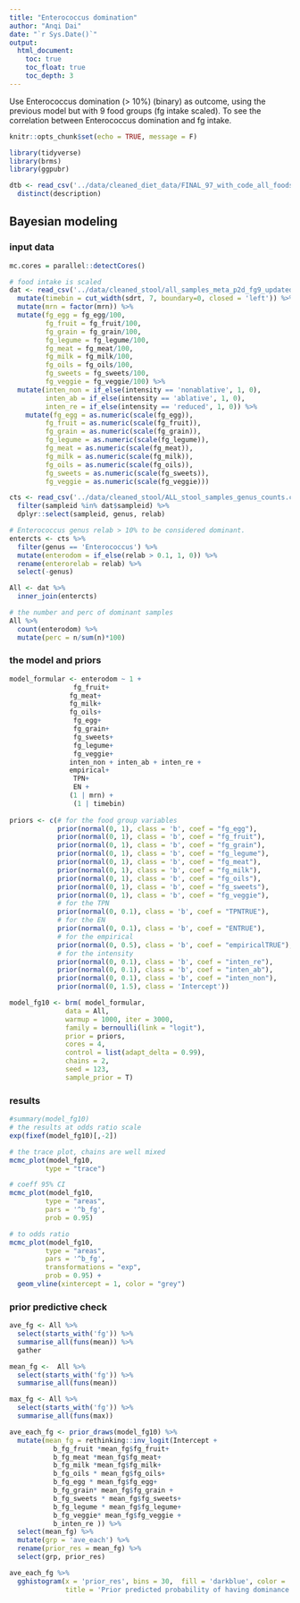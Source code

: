 ```yaml
---
title: "Enterococcus domination"
author: "Anqi Dai"
date: "`r Sys.Date()`"
output:
  html_document:
    toc: true
    toc_float: true
    toc_depth: 3
---
```


Use Enterococcus domination (> 10%) (binary) as outcome, using the previous model but with 9 food groups (fg intake scaled). To see the correlation between Enterococcus domination and fg intake. 

```r
knitr::opts_chunk$set(echo = TRUE, message = F)
```

```r
library(tidyverse)
library(brms)
library(ggpubr)
```
```r
dtb <- read_csv('../data/cleaned_diet_data/FINAL_97_with_code_all_foods_drt_with_EN_finalized.csv') %>% 
  distinct(description)
```


## Bayesian modeling

### input data

```r
mc.cores = parallel::detectCores()

# food intake is scaled 
dat <- read_csv('../data/cleaned_stool/all_samples_meta_p2d_fg9_updated.csv') %>% 
  mutate(timebin = cut_width(sdrt, 7, boundary=0, closed = 'left')) %>% 
  mutate(mrn = factor(mrn)) %>% 
  mutate(fg_egg = fg_egg/100,
         fg_fruit = fg_fruit/100,
         fg_grain = fg_grain/100,
         fg_legume = fg_legume/100,
         fg_meat = fg_meat/100,
         fg_milk = fg_milk/100,
         fg_oils = fg_oils/100,
         fg_sweets = fg_sweets/100,
         fg_veggie = fg_veggie/100) %>% 
  mutate(inten_non = if_else(intensity == 'nonablative', 1, 0),
         inten_ab = if_else(intensity == 'ablative', 1, 0),
         inten_re = if_else(intensity == 'reduced', 1, 0)) %>% 
    mutate(fg_egg = as.numeric(scale(fg_egg)),
         fg_fruit = as.numeric(scale(fg_fruit)),
         fg_grain = as.numeric(scale(fg_grain)),
         fg_legume = as.numeric(scale(fg_legume)),
         fg_meat = as.numeric(scale(fg_meat)),
         fg_milk = as.numeric(scale(fg_milk)),
         fg_oils = as.numeric(scale(fg_oils)),
         fg_sweets = as.numeric(scale(fg_sweets)),
         fg_veggie = as.numeric(scale(fg_veggie)))

cts <- read_csv('../data/cleaned_stool/ALL_stool_samples_genus_counts.csv') %>% 
  filter(sampleid %in% dat$sampleid) %>% 
  dplyr::select(sampleid, genus, relab) 

# Enterococcus genus relab > 10% to be considered dominant.
entercts <- cts %>% 
  filter(genus == 'Enterococcus') %>% 
  mutate(enterodom = if_else(relab > 0.1, 1, 0)) %>% 
  rename(enterorelab = relab) %>% 
  select(-genus)

All <- dat %>% 
  inner_join(entercts)

# the number and perc of dominant samples 
All %>% 
  count(enterodom) %>% 
  mutate(perc = n/sum(n)*100)
```

### the model and priors

```r
model_formular <- enterodom ~ 1 +
                fg_fruit+
               fg_meat+
               fg_milk+
               fg_oils+
                fg_egg+ 
                fg_grain+
                fg_sweets+  
                fg_legume+
                fg_veggie+
               inten_non + inten_ab + inten_re +
               empirical+
                TPN+
                EN +
               (1 | mrn) +
                (1 | timebin)
  
priors <- c(# for the food group variables
            prior(normal(0, 1), class = 'b', coef = "fg_egg"),
            prior(normal(0, 1), class = 'b', coef = "fg_fruit"),
            prior(normal(0, 1), class = 'b', coef = "fg_grain"),
            prior(normal(0, 1), class = 'b', coef = "fg_legume"),
            prior(normal(0, 1), class = 'b', coef = "fg_meat"),
            prior(normal(0, 1), class = 'b', coef = "fg_milk"),
            prior(normal(0, 1), class = 'b', coef = "fg_oils"),
            prior(normal(0, 1), class = 'b', coef = "fg_sweets"),
            prior(normal(0, 1), class = 'b', coef = "fg_veggie"),
            # for the TPN 
            prior(normal(0, 0.1), class = 'b', coef = "TPNTRUE"),
            # for the EN
            prior(normal(0, 0.1), class = 'b', coef = "ENTRUE"),
            # for the empirical 
            prior(normal(0, 0.5), class = 'b', coef = "empiricalTRUE"),
            # for the intensity 
            prior(normal(0, 0.1), class = 'b', coef = "inten_re"),
            prior(normal(0, 0.1), class = 'b', coef = "inten_ab"),
            prior(normal(0, 0.1), class = 'b', coef = "inten_non"),
            prior(normal(0, 1.5), class = 'Intercept'))

model_fg10 <- brm( model_formular,  
              data = All, 
              warmup = 1000, iter = 3000, 
              family = bernoulli(link = "logit"),
              prior = priors,
              cores = 4, 
              control = list(adapt_delta = 0.99),
              chains = 2, 
              seed = 123, 
              sample_prior = T)

```

### results

```r
#summary(model_fg10)
# the results at odds ratio scale
exp(fixef(model_fg10)[,-2])

# the trace plot, chains are well mixed
mcmc_plot(model_fg10, 
         type = "trace")

# coeff 95% CI
mcmc_plot(model_fg10, 
         type = "areas",
         pars = '^b_fg',
         prob = 0.95)

# to odds ratio
mcmc_plot(model_fg10, 
         type = "areas",
         pars = '^b_fg',
         transformations = "exp",
         prob = 0.95) +
  geom_vline(xintercept = 1, color = "grey")
```

### prior predictive check

```r
ave_fg <- All %>% 
  select(starts_with('fg')) %>% 
  summarise_all(funs(mean)) %>% 
  gather

mean_fg <-  All %>% 
  select(starts_with('fg')) %>% 
  summarise_all(funs(mean))

max_fg <- All %>% 
  select(starts_with('fg')) %>% 
  summarise_all(funs(max))

ave_each_fg <- prior_draws(model_fg10) %>% 
  mutate(mean_fg = rethinking::inv_logit(Intercept + 
           b_fg_fruit *mean_fg$fg_fruit+
           b_fg_meat *mean_fg$fg_meat+ 
           b_fg_milk *mean_fg$fg_milk+ 
           b_fg_oils * mean_fg$fg_oils+ 
           b_fg_egg * mean_fg$fg_egg+ 
           b_fg_grain* mean_fg$fg_grain +
           b_fg_sweets * mean_fg$fg_sweets+
           b_fg_legume * mean_fg$fg_legume+
           b_fg_veggie* mean_fg$fg_veggie +
           b_inten_re )) %>% 
  select(mean_fg) %>% 
  mutate(grp = 'ave_each') %>% 
  rename(prior_res = mean_fg) %>% 
  select(grp, prior_res) 

ave_each_fg %>% 
  gghistogram(x = 'prior_res', bins = 30,  fill = 'darkblue', color = 'white',
              title = 'Prior predicted probability of having dominance with ave food intake') 


```
